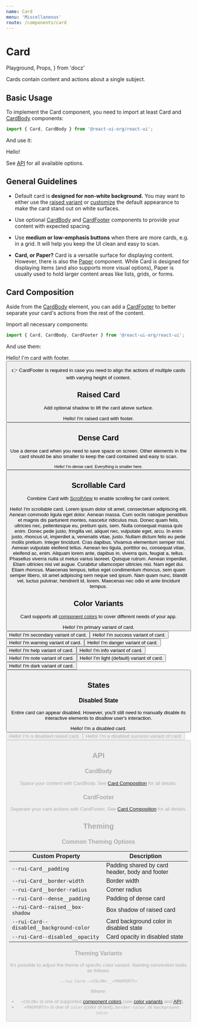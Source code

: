 ```yaml
---
name: Card
menu: 'Miscellaneous'
route: /components/card
---
```


# Card

  Playground,
  Props,
} from 'docz'

Cards contain content and actions about a single subject.

## Basic Usage

To implement the Card component, you need to import at least Card and
[CardBody](#cardbody) components:

```js
import { Card, CardBody } from '@react-ui-org/react-ui';
```

And use it:

<Playground>
  <Card>
    <CardBody>
      Hello!
    </CardBody>
  </Card>
</Playground>

See [API](#api) for all available options.

## General Guidelines

- Default card is **designed for non-white background.** You may want to either
  use the [raised variant](#raised-card) or
  [customize](/customize/theming/overview) the default appearance to make the
  card stand out on white surfaces.

- Use optional [CardBody](#cardbody) and [CardFooter](#cardfooter) components to
  provide your content with expected spacing.

- Use **medium or low-emphasis buttons** when there are more cards, e.g. in a
  grid. It will help you keep the UI clean and easy to scan.

- **Card, or Paper?** Card is a versatile surface for displaying content.
  However, there is also the [Paper](/components/paper) component. While Card
  is designed for displaying items (and also supports more visual options),
  Paper is usually used to hold larger content areas like lists, grids, or
  forms.

## Card Composition

Aside from the [CardBody](#cardbody) element, you can add a
[CardFooter](#cardfooter) to better separate your card's actions from the rest
of the content.

Import all necessary components:

```js
import { Card, CardBody, CardFooter } from '@react-ui-org/react-ui';
````

And use them:

<Playground>
  <Card>
    <CardBody>
      Hello! I&apos;m card with footer.
    </CardBody>
    <CardFooter>
      <Button label="Read more" priority="outline" />
    </CardFooter>
  </Card>
</Playground>

👉 CardFooter is required in case you need to align the actions of multiple
cards with varying height of content.

## Raised Card

Add optional shadow to lift the card above surface.

<Playground>
  <Card raised>
    <CardBody>
      Hello! I&apos;m raised card with footer.
    </CardBody>
    <CardFooter>
      <Button label="Read more" priority="outline" />
    </CardFooter>
  </Card>
</Playground>

## Dense Card

Use a dense card when you need to save space on screen. Other elements in the
card should be also smaller to keep the card contained and easy to scan.

<Playground>
  <Card dense raised>
    <CardBody>
      <small>Hello! I&apos;m dense card. Everything is smaller here.</small>
    </CardBody>
    <CardFooter>
      <Button label="Read more" priority="outline" size="small" />
    </CardFooter>
  </Card>
</Playground>

## Scrollable Card

Combine Card with [ScrollView](/components/scroll-view) to enable scrolling
for card content.

<Playground>
  <div
    style={{
      display: 'flex',
      height: '200px',
    }}
  >
    <Card raised>
      <ScrollView>
        <CardBody>
          Hello! I&apos;m scrollable card.
          Lorem ipsum dolor sit amet, consectetuer adipiscing elit. Aenean commodo
          ligula eget dolor. Aenean massa. Cum sociis natoque penatibus et magnis
          dis parturient montes, nascetur ridiculus mus. Donec quam felis,
          ultricies nec, pellentesque eu, pretium quis, sem. Nulla consequat massa
          quis enim. Donec pede justo, fringilla vel, aliquet nec, vulputate eget,
          arcu. In enim justo, rhoncus ut, imperdiet a, venenatis vitae, justo.
          Nullam dictum felis eu pede mollis pretium. Integer tincidunt. Cras
          dapibus. Vivamus elementum semper nisi. Aenean vulputate eleifend
          tellus. Aenean leo ligula, porttitor eu, consequat vitae, eleifend ac,
          enim. Aliquam lorem ante, dapibus in, viverra quis, feugiat a, tellus.
          Phasellus viverra nulla ut metus varius laoreet. Quisque rutrum. Aenean
          imperdiet. Etiam ultricies nisi vel augue. Curabitur ullamcorper
          ultricies nisi. Nam eget dui. Etiam rhoncus. Maecenas tempus, tellus
          eget condimentum rhoncus, sem quam semper libero, sit amet adipiscing
          sem neque sed ipsum. Nam quam nunc, blandit vel, luctus pulvinar,
          hendrerit id, lorem. Maecenas nec odio et ante tincidunt tempus.
        </CardBody>
      </ScrollView>
    </Card>
  </div>
</Playground>

## Color Variants

Card supports all
[component colors](/foundation/colors#component-colors) to cover different needs
of your app.

<Playground>
  <Card color="primary">
    <CardBody>
      Hello! I&apos;m primary variant of card.
    </CardBody>
    <CardFooter>
      <Button label="Read more" priority="outline" />
    </CardFooter>
  </Card>
  <Card color="secondary">
    <CardBody>
      Hello! I&apos;m secondary variant of card.
    </CardBody>
    <CardFooter>
      <Button label="Read more" priority="outline" color="secondary" />
    </CardFooter>
  </Card>
  <Card color="success">
    <CardBody>
      Hello! I&apos;m success variant of card.
    </CardBody>
    <CardFooter>
      <Button label="Read more" priority="outline" color="success" />
    </CardFooter>
  </Card>
  <Card color="warning">
    <CardBody>
      Hello! I&apos;m warning variant of card.
    </CardBody>
    <CardFooter>
      <Button label="Read more" priority="outline" color="warning" />
    </CardFooter>
  </Card>
  <Card color="danger">
    <CardBody>
      Hello! I&apos;m danger variant of card.
    </CardBody>
    <CardFooter>
      <Button label="Read more" priority="outline" color="danger" />
    </CardFooter>
  </Card>
  <Card color="help">
    <CardBody>
      Hello! I&apos;m help variant of card.
    </CardBody>
    <CardFooter>
      <Button label="Read more" priority="outline" color="help" />
    </CardFooter>
  </Card>
  <Card color="info">
    <CardBody>
      Hello! I&apos;m info variant of card.
    </CardBody>
    <CardFooter>
      <Button label="Read more" priority="outline" color="info" />
    </CardFooter>
  </Card>
  <Card color="note">
    <CardBody>
      Hello! I&apos;m note variant of card.
    </CardBody>
    <CardFooter>
      <Button label="Read more" priority="outline" color="note" />
    </CardFooter>
  </Card>
  <Card>
    <CardBody>
      Hello! I&apos;m light (default) variant of card.
    </CardBody>
    <CardFooter>
      <Button label="Read more" priority="outline" color="dark" />
    </CardFooter>
  </Card>
  <Card color="dark">
    <CardBody>
      Hello! I&apos;m dark variant of card.
    </CardBody>
    <CardFooter>
      <Button label="Read more" priority="outline" color="light" />
    </CardFooter>
  </Card>
</Playground>

## States

### Disabled State

Entire card can appear disabled. However, you'll still need to manually disable
its interactive elements to disallow user's interaction.

<Playground>
  <Card disabled>
    <CardBody>
      Hello! I&apos;m a disabled card.
    </CardBody>
    <CardFooter>
      <Button label="Read more" priority="outline" disabled />
    </CardFooter>
  </Card>
  <Card disabled raised>
    <CardBody>
      Hello! I&apos;m a disabled raised card.
    </CardBody>
    <CardFooter>
      <Button label="Read more" priority="outline" disabled />
    </CardFooter>
  </Card>
  <Card color="success" disabled>
    <CardBody>
      Hello! I&apos;m a disabled success variant of card.
    </CardBody>
    <CardFooter>
      <Button label="Read more" priority="outline" color="success" disabled />
    </CardFooter>
  </Card>
</Playground>

## API

<Props table of={Card} />

### CardBody

Space your content with CardBody. See [Card Composition](#card-composition) for
all details.

<Props table of={CardBody} />

### CardFooter

Separate your card actions with CardFooter. See
[Card Composition](#card-composition) for all details.

<Props table of={CardFooter} />

## Theming

### Common Theming Options

| Custom Property                                      | Description                                                  |
|------------------------------------------------------|--------------------------------------------------------------|
| `--rui-Card__padding`                                | Padding shared by card header, body and footer               |
| `--rui-Card__border-width`                           | Border width                                                 |
| `--rui-Card__border-radius`                          | Corner radius                                                |
| `--rui-Card--dense__padding`                         | Padding of dense card                                        |
| `--rui-Card--raised__box-shadow`                     | Box shadow of raised card                                    |
| `--rui-Card--disabled__background-color`             | Card background color in disabled state                      |
| `--rui-Card--disabled__opacity`                      | Card opacity in disabled state                               |

### Theming Variants

It's possible to adjust the theme of specific color variant. Naming convention
looks as follows:

`--rui-Card--<COLOR>__<PROPERTY>`

Where:

- `<COLOR>` is one of supported
  [component colors](/foundation/colors#component-colors)
  (see [color variants](#color-variants) and [API](#api)),
- `<PROPERTY>` is one of `color` (color of text), `border-color`, or
  `background-color`.
